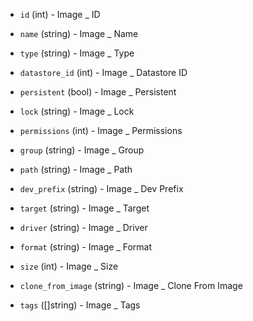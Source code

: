 <!-- Code generated from the comments of the ImageConfig struct in builder/opennebula/common/config.go; DO NOT EDIT MANUALLY -->

- `id` (int) - Image _ ID

- `name` (string) - Image _ Name

- `type` (string) - Image _ Type

- `datastore_id` (int) - Image _ Datastore ID

- `persistent` (bool) - Image _ Persistent

- `lock` (string) - Image _ Lock

- `permissions` (int) - Image _ Permissions

- `group` (string) - Image _ Group

- `path` (string) - Image _ Path

- `dev_prefix` (string) - Image _ Dev Prefix

- `target` (string) - Image _ Target

- `driver` (string) - Image _ Driver

- `format` (string) - Image _ Format

- `size` (int) - Image _ Size

- `clone_from_image` (string) - Image _ Clone From Image

- `tags` ([]string) - Image _ Tags

<!-- End of code generated from the comments of the ImageConfig struct in builder/opennebula/common/config.go; -->
